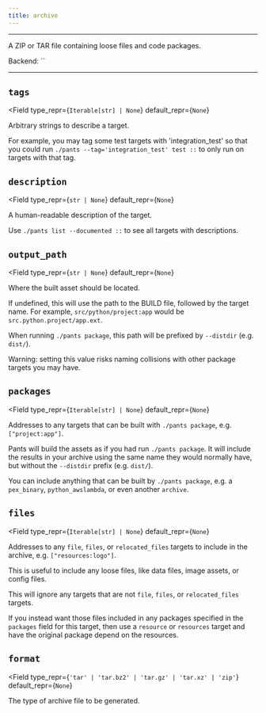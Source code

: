 ```yaml
---
title: archive
---
```



---

A ZIP or TAR file containing loose files and code packages.

Backend: <span className="color--primary">``</span>

---

<span className={styles.options}>


## `tags`

<Field
    type_repr={`Iterable[str] | None`}
    default_repr={`None`}
>

Arbitrary strings to describe a target.

For example, you may tag some test targets with &#x27;integration_test&#x27; so that you could run `./pants --tag='integration_test' test ::` to only run on targets with that tag.

</Field>

## `description`

<Field
    type_repr={`str | None`}
    default_repr={`None`}
>

A human-readable description of the target.

Use `./pants list --documented ::` to see all targets with descriptions.

</Field>

## `output_path`

<Field
    type_repr={`str | None`}
    default_repr={`None`}
>

Where the built asset should be located.

If undefined, this will use the path to the BUILD file, followed by the target name. For example, `src/python/project:app` would be `src.python.project/app.ext`.

When running `./pants package`, this path will be prefixed by `--distdir` (e.g. `dist/`).

Warning: setting this value risks naming collisions with other package targets you may have.

</Field>

## `packages`

<Field
    type_repr={`Iterable[str] | None`}
    default_repr={`None`}
>

Addresses to any targets that can be built with `./pants package`, e.g. `["project:app"]`.

Pants will build the assets as if you had run `./pants package`. It will include the results in your archive using the same name they would normally have, but without the `--distdir` prefix (e.g. `dist/`).

You can include anything that can be built by `./pants package`, e.g. a `pex_binary`, `python_awslambda`, or even another `archive`.

</Field>

## `files`

<Field
    type_repr={`Iterable[str] | None`}
    default_repr={`None`}
>

Addresses to any `file`, `files`, or `relocated_files` targets to include in the archive, e.g. `["resources:logo"]`.

This is useful to include any loose files, like data files, image assets, or config files.

This will ignore any targets that are not `file`, `files`, or `relocated_files` targets.

If you instead want those files included in any packages specified in the `packages` field for this target, then use a `resource` or `resources` target and have the original package depend on the resources.

</Field>

## `format`

<Field
    type_repr={`'tar' | 'tar.bz2' | 'tar.gz' | 'tar.xz' | 'zip'`}
    default_repr={`None`}
>

The type of archive file to be generated.

</Field>

</span>
